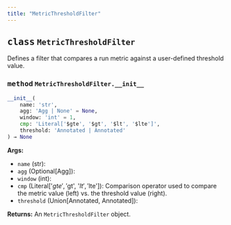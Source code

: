 ```yaml
---
title: "MetricThresholdFilter"
---
```






## <kbd>class</kbd> `MetricThresholdFilter`
Defines a filter that compares a run metric against a user-defined threshold value.


### <kbd>method</kbd> `MetricThresholdFilter.__init__`

```python
__init__(
    name: 'str',
    agg: 'Agg | None' = None,
    window: 'int' = 1,
    cmp: 'Literal['$gte', '$gt', '$lt', '$lte']',
    threshold: 'Annotated | Annotated'
) → None
```

**Args:**
 
 - `name` (str): 
 - `agg` (Optional[Agg]): 
 - `window` (int): 
 - `cmp` (Literal['$gte', '$gt', '$lt', '$lte']): Comparison operator used to compare the metric value (left) vs. the threshold value (right).
 - `threshold` (Union[Annotated, Annotated]): 

**Returns:**
 An `MetricThresholdFilter` object.

